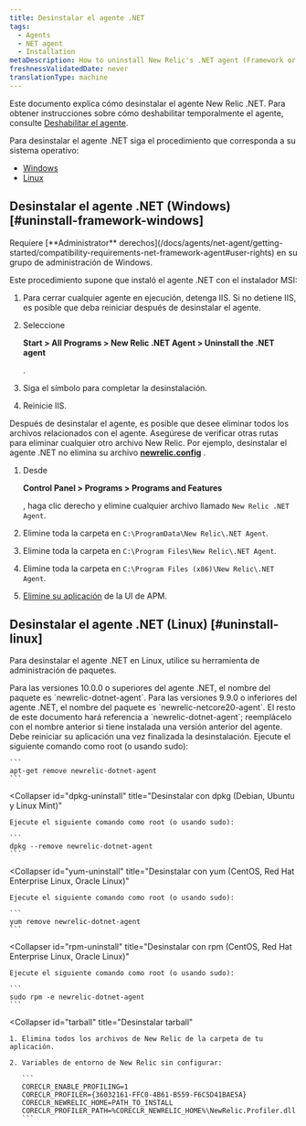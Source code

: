 ```yaml
---
title: Desinstalar el agente .NET
tags:
  - Agents
  - NET agent
  - Installation
metaDescription: How to uninstall New Relic's .NET agent (Framework or Core).
freshnessValidatedDate: never
translationType: machine
---
```


Este documento explica cómo desinstalar el agente New Relic .NET. Para obtener instrucciones sobre cómo deshabilitar temporalmente el agente, consulte [Deshabilitar el agente](/docs/agents/manage-apm-agents/installation/disable-apm-agent#net).

Para desinstalar el agente .NET siga el procedimiento que corresponda a su sistema operativo:

* [Windows](#uninstall-framework-windows)
* [Linux](#uninstall-linux)

## Desinstalar el agente .NET (Windows) [#uninstall-framework-windows]

<Callout variant="tip">
  Requiere [<DNT>**Administrator**</DNT> derechos](/docs/agents/net-agent/getting-started/compatibility-requirements-net-framework-agent#user-rights) en su grupo de administración de Windows.
</Callout>

Este procedimiento supone que instaló el agente .NET con el instalador MSI:

1. Para cerrar cualquier agente en ejecución, detenga IIS. Si no detiene IIS, es posible que deba reiniciar después de desinstalar el agente.

2. Seleccione

   <DNT>**Start > All Programs > New Relic .NET Agent > Uninstall the .NET agent**</DNT>

   .

3. Siga el símbolo para completar la desinstalación.

4. Reinicie IIS.

Después de desinstalar el agente, es posible que desee eliminar todos los archivos relacionados con el agente. Asegúrese de verificar otras rutas para eliminar cualquier otro archivo New Relic. Por ejemplo, desinstalar el agente .NET no elimina su archivo <DNT>**[newrelic.config](/docs/agents/net-agent/installation-configuration/net-agent-configuration#config-options-precedence)**</DNT> .

1. Desde

   <DNT>**Control Panel > Programs > Programs and Features**</DNT>

   , haga clic derecho y elimine cualquier archivo llamado `New Relic .NET Agent`.

2. Elimine toda la carpeta en `C:\ProgramData\New Relic\.NET Agent`.

3. Elimine toda la carpeta en `C:\Program Files\New Relic\.NET Agent`.

4. Elimine toda la carpeta en `C:\Program Files (x86)\New Relic\.NET Agent`.

5. [Elimine su aplicación](/docs/apm/new-relic-apm/maintenance/remove-applications-from-new-relic-ui) de la UI de APM.

## Desinstalar el agente .NET (Linux) [#uninstall-linux]

Para desinstalar el agente .NET en Linux, utilice su herramienta de administración de paquetes.

<Callout variant="important">
  Para las versiones 10.0.0 o superiores del agente .NET, el nombre del paquete es `newrelic-dotnet-agent`. Para las versiones 9.9.0 o inferiores del agente .NET, el nombre del paquete es `newrelic-netcore20-agent`. El resto de este documento hará referencia a `newrelic-dotnet-agent`; reemplácelo con el nombre anterior si tiene instalada una versión anterior del agente.
</Callout>

<Callout variant="important">
  Debe reiniciar su aplicación una vez finalizada la desinstalación.
</Callout>

<CollapserGroup>
  <Collapser
    id="apt-uninstall"
    title="Desinstalar con apt (Debian, Ubuntu y Linux Mint)"
  >
    Ejecute el siguiente comando como root (o usando sudo):

    ```
    apt-get remove newrelic-dotnet-agent
    ```
  </Collapser>

  <Collapser
    id="dpkg-uninstall"
    title="Desinstalar con dpkg (Debian, Ubuntu y Linux Mint)"
  >
    Ejecute el siguiente comando como root (o usando sudo):

    ```
    dpkg --remove newrelic-dotnet-agent
    ```
  </Collapser>

  <Collapser
    id="yum-uninstall"
    title="Desinstalar con yum (CentOS, Red Hat Enterprise Linux, Oracle Linux)"
  >
    Ejecute el siguiente comando como root (o usando sudo):

    ```
    yum remove newrelic-dotnet-agent
    ```
  </Collapser>

  <Collapser
    id="rpm-uninstall"
    title="Desinstalar con rpm (CentOS, Red Hat Enterprise Linux, Oracle Linux)"
  >
    Ejecute el siguiente comando como root (o usando sudo):

    ```
    sudo rpm -e newrelic-dotnet-agent
    ```
  </Collapser>

  <Collapser
    id="tarball"
    title="Desinstalar tarball"
  >
    1. Elimina todos los archivos de New Relic de la carpeta de tu aplicación.

    2. Variables de entorno de New Relic sin configurar:

       ```
       CORECLR_ENABLE_PROFILING=1
       CORECLR_PROFILER={36032161-FFC0-4B61-B559-F6C5D41BAE5A}
       CORECLR_NEWRELIC_HOME=PATH_TO_INSTALL
       CORECLR_PROFILER_PATH=%CORECLR_NEWRELIC_HOME%\NewRelic.Profiler.dll
       ```
  </Collapser>
</CollapserGroup>